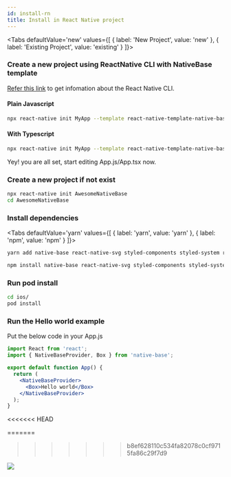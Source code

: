 ```yaml
---
id: install-rn
title: Install in React Native project
---
```



<Tabs
  defaultValue='new'
  values={[
  { label: 'New Project', value: 'new' },
  { label: 'Existing Project', value: 'existing' }
  ]}>

<TabItem value="new">

### Create a new project using ReactNative CLI with NativeBase template

[Refer this link](https://github.com/react-native-community/cli#about) to get infomation about the React Native CLI.

<h4 style={{marginTop:"40px"}} className="mt-8 font-mono">Plain Javascript</h4>
<div style={{maxWidth:"750px"}}>

```bash
npx react-native init MyApp --template react-native-template-native-base
```

</div>

<h4 className="mt-8 font-mono">With Typescript</h4>
<div style={{maxWidth:"750px"}}>

```bash
npx react-native init MyApp --template react-native-template-native-base-typescript
```

</div>

Yey! you are all set, start editing App.js/App.tsx now.

</TabItem>

<TabItem value="existing">

### Create a new project if not exist

```bash
npx react-native init AwesomeNativeBase
cd AwesomeNativeBase
```

### Install dependencies

<Tabs
defaultValue='yarn'
values={[
{ label: 'yarn', value: 'yarn' },
{ label: 'npm', value: 'npm' }
]}>

<TabItem value="yarn">

```bash
yarn add native-base react-native-svg styled-components styled-system react-native-safe-area-context
```

</TabItem>

<TabItem value="npm">

```bash
npm install native-base react-native-svg styled-components styled-system react-native-safe-area-context
```

</TabItem>

</Tabs>

### Run pod install

```bash
cd ios/
pod install
```

### Run the Hello world example

Put the below code in your App.js

```jsx
import React from 'react';
import { NativeBaseProvider, Box } from 'native-base';

export default function App() {
  return (
    <NativeBaseProvider>
      <Box>Hello world</Box>
    </NativeBaseProvider>
  );
}
```

</TabItem>

</Tabs>

<<<<<<< HEAD

=======
>>>>>>> b8ef628110c534fa82078c0cf9715fa86c29f7d9
<div style={{ textAlign: 'center' }}>
  <img src="/img/minion.gif" />
</div>

<div className="tailwind">
  <div className="mt-4 mb-8">
    <div className="row pl-0 ml-0">
      <TileLink
        title="Customize NativeBaseProvider"
        url="setup-provider"
        description="NativeBaseProvider provides theme throughout your application"
        className="bg-blueGray-600 mt-2"
      />
      <TileLink
        title="Theme"
        url="default-theme"
        description="Read more about the default NativeBase theme and how to override it"
        className="bg-blueGray-600  mt-2"
      />
    </div>
    <div className="row mt-2 pl-0 ml-0">
      <TileLink
        title="Utility props"
        url="utility-props"
        description="Shorthands of commonly used styling props which maps with the provided theme"
        className="bg-blueGray-600"
      />
    </div>
  </div>
</div>
